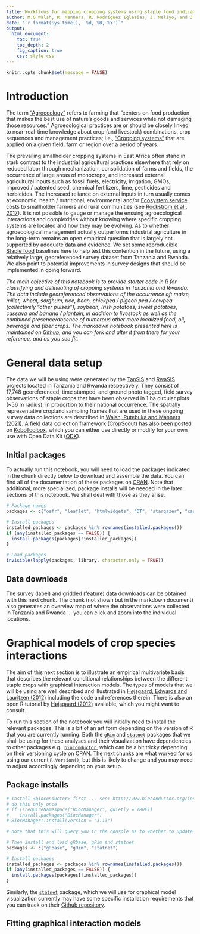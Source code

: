 ```yaml
---
title: Workflows for mapping cropping systems using staple food indicator species
author: M.G Walsh, R. Manners, R. Rodríguez Iglesias, J. Meliyo, and J. Rutembuka
date: "`r format(Sys.time(), '%d, %B, %Y')`"
output:
  html_document:
    toc: true
    toc_depth: 2
    fig_caption: true
    css: style.css
---
```


```r
knitr::opts_chunk$set(message = FALSE)
```

# Introduction

The term ["Agroecology"](https://www.agroecologyfund.org/what-is-agroecology) refers to farming that “centers on food production that makes the best use of nature’s goods and services while not damaging those resources.” Agroecological practices are or should be closely linked to near-real-time knowledge about crop (and livestock) combinations, crop sequences and management practices; i.e., ["Cropping  systems"](https://www.sciencedirect.com/topics/agricultural-and-biological-sciences/cropping-system) that are applied on a given field, farm or region over a period of years. 

The prevailing smallholder cropping systems in East Africa often stand in stark contrast to the industrial agricultural practices elsewhere that rely on reduced labor through mechanization, consolidation of farms and fields, the occurrence of large areas of monocrops, and increased external agricultural inputs such as fossil fuels, electricity, irrigation, GMOs, improved / patented seed, chemical fertilizers, lime, pesticides and herbicides. The increased reliance on external inputs in turn usually comes at economic, health / nutritional, environmental and/or [Ecosystem service](https://en.wikipedia.org/wiki/Ecosystem_service) costs to smallholder farmers and rural communities (see [Rockström et al., 2017](https://link.springer.com/article/10.1007/s13280-016-0793-6)). It is not possible to gauge or manage the ensuing agroecological interactions and complexities without knowing where specific cropping systems are located and how they may be evolving. As to whether agroecological management actually outperforms industrial agriculture in the long-term remains an open empirical question that is largely not supported by adequate data and evidence. We set some reproducible [Staple food](https://en.wikipedia.org/wiki/Staple_food) baselines here to help test this contention in the future, using a relatively large, georeferenced survey dataset from Tanzania and Rwanda. We also point to potential improvements in survey designs that should be implemented in going forward.

*The main objective of this notebook is to provide starter code in [R](https://www.r-project.org/) for classifying and delineating of cropping systems in Tanzania and Rwanda. The data include georeferenced observations of the occurrence of: maize, millet, wheat, sorghum, rice, bean, chickpea / pigeon pea / cowpea (collectively "other pulses"), soybean, Irish potatoes, sweet potatoes, cassava and banana / plantain, in addition to livestock as well as the combined presence/absence of numerous other more localized food, oil, beverage and fiber crops. The markdown notebook presented here is maintained on [Github](https://github.com/mgwalsh/RwaSIS/blob/master/Cropping%20_sytems.Rmd), and you can fork and alter it from there for your reference, and as you see fit.*

# General data setup

The data we will be using were generated by the [TanSIS]() and [RwaSIS]() projects located in Tanzania and Rwanda respectively. They consist of 17,748 georeferenced, time stamped, and ground photo tagged, field survey observations of staple crops that have been observed in 1 ha circular plots (~56 m radius), in proportion to their national occurrence. The spatially representative cropland sampling frames that are used in these ongoing survey data collections are described in [Walsh, Rutebuka and Manners (2021)](https://github.com/mgwalsh/RwaSIS/blob/master/RwaSIS_cropland_sample.Rmd). A field data collection framework (CropScout) has also been posted on [KoboToolbox](https://kobo.humanitarianresponse.info/#/forms/a3jwzkBTtDvdaZJgR6YjAe/), which you can either use directly or modify for your own use with Open Data Kit ([ODK](https://opendatakit.org/)).

## Initial packages

To actually run this notebook, you will need to load the packages indicated in the chunk directly below to download and assemble the data. You can find all of the documentation of these packages on [CRAN](https://cran.r-project.org/). Note that additional, more specialized, package installs will be needed in the later sections of this notebook. We shall deal with those as they arise.

```r
# Package names
packages <- c("osfr", "leaflet", "htmlwidgets", "DT", "stargazer", "caret", "caretEnsemble", "mgcv", "MASS", "randomForest", "xgboost", "klaR", "nnet", "dplyr", "doParallel")

# Install packages
installed_packages <- packages %in% rownames(installed.packages())
if (any(installed_packages == FALSE)) {
  install.packages(packages[!installed_packages])
}

# Load packages
invisible(lapply(packages, library, character.only = TRUE))
```

## Data downloads

The survey (label) and gridded (feature) data downloads can be obtained with this next chunk. The chunk (not shown but in the markdown document) also generates an overview map of where the observations were collected in Tanzania and Rwanda ... you can click and zoom into the individual locations.

# Graphical models of crop species interactions

The aim of this next section is to illustrate an empirical multivariate basis that describes the relevant conditional relationships between the different staple crops with graphical interaction models. The types of models that we will be using are well described and illustrated in [Højsgaard, Edwards and Lauritzen (2012)](https://link.springer.com/book/10.1007/978-1-4614-2299-0) including the code and references therein. There is also an open R tutorial by [Højsgaard (2012)](https://people.math.aau.dk/~sorenh/misc/2012-Oslo-GMwR/GMwR-notes.pdf) available, which you might want to consult.

To run this section of the notebook you will initially need to install the relevant packages. This is a bit of an art form depending on the version of R that you are currently running. Both the [`gRim`](https://cran.r-project.org/web/packages/gRim/index.html) and [`statnet`](https://statnet.org/) packages that we shall be using for these analyses and their visualization have dependencies to other packages e.g., [`bioconductor`](http://www.bioconductor.org/install/), which can be a bit tricky depending on their versioning cycle on [CRAN](https://cran.r-project.org/). The next chunks are what worked for us using our current `R.Version()`, but this is likely to change and you may need to adjust accordingly depending on your setup.

## Package installs

```r
# Install <bioconductor> first ... see: http://www.bioconductor.org/install/
# do this only once
# if (!requireNamespace("BiocManager", quietly = TRUE))
#    install.packages("BiocManager")
# BiocManager::install(version = "3.13")

# note that this will query you in the console as to whether to update other associated packages ... (a/s/n). Reply with n if all of the listed packages are up to date.

# Then install and load gRbase, gRim and statnet 
packages <- c("gRbase", "gRim", "statnet")

# Install packages
installed_packages <- packages %in% rownames(installed.packages())
if (any(installed_packages == FALSE)) {
  install.packages(packages[!installed_packages])
}
```

Similarly, the [`statnet`](https://www.rdocumentation.org/packages/statnet/versions/2019.6) package, which we will use for graphical model visualization currently may have some specific installation requirements that you can track on their [Github repository](https://statnet.org/).

## Fitting graphical interaction models

